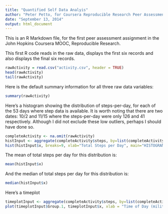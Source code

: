 ```yaml
---
title: "Quantified Self Data Analyis"
author: "Peter Petto, for Coursera Reproducible Research Peer Assessment #1"
date: "September 13, 2014"
output: html_document
---
```

This is an R Markdown file, for the first peer assessment assignment in the John Hopkins Coursera MOOC, Reproducible Research.

This first R code reads in the raw data, displays the first six records and also displays the final six records.

```r
rawActivity = read.csv("activity.csv", header = TRUE)
head(rawActivity)
tail(rawActivity)
```

Here is the default summary information for all three raw data variables:

```r
summary(rawActivity)
```


Here's a histogram showing the distribution of steps-per-day, for each of the 53 days where step data is available. It is worth noting that there are two dates: 10/2 and 11/15 where the steps-per-day were only 126 and 41 respectively. Although I did not exclude these low outliers, perhaps I should have done so.

```r
completeActivity <- na.omit(rawActivity)
histInput <- aggregate(completeActivity$steps, by=list(completeActivity$date), FUN=sum)
hist(histInput$x, breaks=9, xlab="Total Steps per Day", main="HISTOGRAM")
```

The mean of total steps per day for this distribution is:

```r
mean(histInput$x)
```

And the median of total steps per day for this distribution is:

```r
median(histInput$x)
```

Here's a timeplot

```r
timeplotInput <- aggregate(completeActivity$steps, by=list(completeActivity$interval), FUN=mean)
plot(timeplotInput$Group.1, timeplotInput$x, xlab = "Time of Day (military format", ylab = "Average Number of Steps (5min intervals)", main = "Steps, by Time of Day", type ="l")
```

